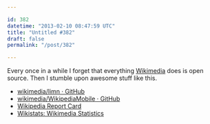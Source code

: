 ```yaml
---

id: 382
datetime: "2013-02-10 08:47:59 UTC"
title: "Untitled #382"
draft: false
permalink: "/post/382"

---
```


Every once in a while I forget that everything [Wikimedia](http://www.wikimedia.org/) does is open source. Then I stumble upon awesome stuff like this. 

 
 * [wikimedia/limn · GitHub](https://github.com/wikimedia/limn)
 * [wikimedia/WikipediaMobile · GitHub](https://github.com/wikimedia/WikipediaMobile)
 * [Wikipedia Report Card](http://reportcard.wmflabs.org/)
 * [Wikistats: Wikimedia Statistics](http://stats.wikimedia.org/)



